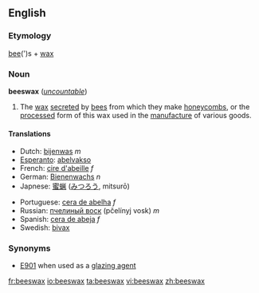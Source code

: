==English==
===Etymology===
[[bee]](')s + [[wax]]

===Noun===
'''beeswax''' (''[[uncountable]]'')

#The [[wax]] [[secrete]]d by [[bee]]s from which they make [[honeycomb]]s, or the [[processed]] form of this wax used in the [[manufacture]] of various goods.

====Translations====
{{top}}
*Dutch: [[bijenwas]] ''m''
*[[Esperanto]]: [[abelvakso]]
*French: [[cire d'abeille]] ''f''
*German: [[Bienenwachs]] ''n''
*Japnese: [[蜜蝋]] ([[みつろう]], mitsurō)
{{mid}}
*Portuguese: [[cera de abelha]] ''f''
*Russian: [[пчелиный воск]] (pčelínyj vosk) ''m''
*Spanish: [[cera de abeja]] ''f''
*Swedish: [[bivax]]
{{bottom}}

===Synonyms===
*[[E901]] when used as a [[glazing agent]]

[[fr:beeswax]]
[[io:beeswax]]
[[ta:beeswax]]
[[vi:beeswax]]
[[zh:beeswax]]